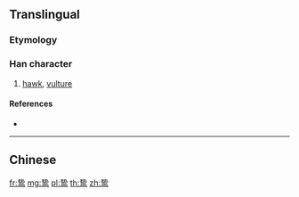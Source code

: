 {{character info/new}}
{{also|鷙}}
==Translingual==

===Etymology===
{{Han simp|鷙|f=執|t=执|f2=鳥|t2=鸟}}

===Han character===
{{Han char|rn=196|rad=鸟|as=06|sn=11|four=|canj=QIPYM|ids=⿱执鸟}}

# [[hawk]], [[vulture]]

====References====
* {{Han ref|kx=1505.141|hdz=74628.070|uh=9E37|ud=40503}}

----

==Chinese==
{{zh-see|鷙}}

[[fr:鸷]]
[[mg:鸷]]
[[pl:鸷]]
[[th:鸷]]
[[zh:鸷]]